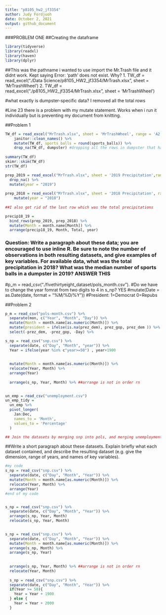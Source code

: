 ```yaml
---
title: "p8105_hw2_jf3354"
author: Judy Fordjuoh
date: October 2, 2021
output: github_document
---
```

###PROBLEM ONE
##Creating the dataframe
  
```r
library(tidyverse)
library(readxl)
library(haven)
library(dplyr)
```

##This was the pathname i wanted to use import the Mr.Trash file and it didnt work. Kept saying Error: 'path' does not exist. Why? 1. TW_df = read_excel("./Data Science/p8105_HW2_jf3354/MrTrash.xlsx", sheet = 'MrTrashWheel') 2. TW_df = read_excel("./p8105_HW2_jf3354/MrTrash.xlsx", sheet = 'MrTrashWheel') 

#what exactly is dumpster-specific data? I removed all the total rows

#Line 23 there is a problem with my mutate statement. Works when i run it individually but is preventing my document from knitting. 

##Problem 1
```r
TW_df = read_excel("MrTrash.xlsx", sheet = 'MrTrashWheel', range = 'A2:N408') %>%
    janitor::clean_names() %>%
    mutate(TW_df, sports_balls = round(sports_balls)) %>%
    drop_na(TW_df, dumpster) #dropping all the rows in dumpster that has a NA
    
summary(TW_df)
skimr::skim(TW_df)
str(TW_df)
```

```r
prep_2019 = read_excel("MrTrash.xlsx", sheet = '2019 Precipitation',range = 'A2:B14') %>%
  drop_na() %>%
  mutate(year = "2019")
   
prep_2018 = read_excel("MrTrash.xlsx", sheet = '2018 Precipitation', range = 'A2:B14') %>%  
    mutate(year = "2018")
    
##I also got rid of the last row which was the total precipitations

precip18_19 = 
  bind_rows(prep_2019, prep_2018) %>%
  mutate(Month = month.name[Month]) %>%
  arrange(precip18_19, Month, Total, year)
```


### Question: Write a paragraph about these data; you are encouraged to use inline R. Be sure to note the number of observations in both resulting datasets, and give examples of key variables. For available data, what was the total precipitation in 2018? What was the median number of sports balls in a dumpster in 2019? ANSWER THIS

#p_m =  read_csv("./fivethirtyeight_dataset/pols_month.csv").
#Do we have to change the year fomrat from two digits to 4 in s_np? YES
#mutate(Date = as.Date(date, format = "%M/%D/%Y"))
#President: 1=Democrat 0=Repubs

##Problem 2
```r
p_m = read_csv("pols-month.csv") %>%
  separate(mon, c("Year", "Month", "Day")) %>%
  mutate(Month = month.name[as.numeric(Month)]) %>%
  mutate(president = ifelse(is.na(prez_dem), prez_gop, prez_dem )) %>%
  select(-prez_dem, -prez_gop, -Day) %>%

s_np = read_csv("snp.csv") %>%
  separate(date, c("Day", "Month", "year")) %>%
  Year = ifelse(year %in% c"year>=50") , year+1900
  
  
  mutate(Month = month.name[as.numeric(Month)]) %>%
  relocate(Year, Month) %>%
  arrange(Year)
  
  arrange(s_np, Year, Month) %>% ##arrange is not in order rn

  
un_emp = read_csv("unemployment.csv") 
un_emp_tidy =
  un_emp %>%
  pivot_longer(
    Jan:Dec, 
    names_to = 'Month',
    values_to = 'Percentage'
  )

## Join the datasets by merging snp into pols, and merging unemployment into the result. So we will join them by year while doing a left-join

```

##Write a short paragraph about these datasets. Explain briefly what each dataset contained, and describe the resulting dataset (e.g. give the dimension, range of years, and names of key variables).





```r

#my code
s_np = read_csv("snp.csv") %>%
  separate(date, c("Day", "Month", "Year")) %>%
  mutate(Month = month.name[as.numeric(Month)]) %>%
  relocate(Year, Month) %>%
  arrange(Year)
#end of my code


s_np = read_csv("snp.csv") %>%
  separate(date, c("Day", "Month", "Year")) %>%
  arrange(s_np, Year, Month) 
  relocate(s_np, Year, Month)

  
s_np = read_csv("snp.csv") %>%
  separate(date, c("Day", "Month", "Year")) %>%
  mutate(Month = month.name[as.numeric(Month)]) %>%
  arrange(s_np, Month) %>%
  arrange(s_np, Year)
  
  
  arrange(s_np, Year, Month) %>% ##arrange is not in order rn
  relocate(Year, Month) 
  
  s_np = read_csv("snp.csv") %>%
  separate(date, c("Day", "Month", "Year")) %>%
  if(Year >= 50){
    Year = Year + 1900
  } else {
    Year = Year + 2000
  }
  
  
  
```
